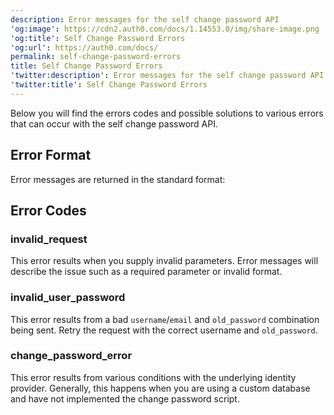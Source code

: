```yaml
---
description: Error messages for the self change password API
'og:image': https://cdn2.auth0.com/docs/1.14553.0/img/share-image.png
'og:title': Self Change Password Errors
'og:url': https://auth0.com/docs/
permalink: self-change-password-errors
title: Self Change Password Errors
'twitter:description': Error messages for the self change password API
'twitter:title': Self Change Password Errors
---
```

Below you will find the errors codes and possible solutions to various errors that can occur with the self change password API.

## Error Format

Error messages are returned in the standard format:

## Error Codes

### invalid_request

This error results when you supply invalid parameters. Error messages will describe the issue such as a required parameter or invalid format.

### invalid_user_password

This error results from a bad `username`/`email` and `old_password` combination being sent. Retry the request with the correct username and `old_password`.

### change_password_error

This error results from various conditions with the underlying <Tooltip tip="Identity Provider (IdP): Service that stores and manages digital identities." cta="View Glossary" href="/glossary?term=identity+provider">identity provider</Tooltip>. Generally, this happens when you are using a custom database and have not implemented the change password script.